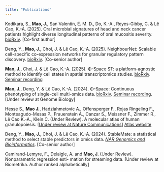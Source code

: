 ```yaml
---
title: "Publications"
---
```


Kodikara, S., **Mao, J.**, San Valentin, E. M. D., Do, K.-A., Reyes-Gibby, C. & Lê Cao, K.-A. (2025). Oral microbial signatures of head and neck cancer patients highlight diverse longitudinal patterns of oral mucositis severity. [bioRxiv](https://www.biorxiv.org/content/10.1101/2025.07.15.665024v1%7D%7B\emph%7BbioRxiv%7D%7D). \[Co-first author\]

Deng, Y., **Mao, J**., Choi, J. & Lê Cao, K.-A. (2025). NeighbourNet: Scalable cell-specific co-expression networks for granular regulatory pattern discovery. [bioRxiv](https://www.biorxiv.org/content/10.1101/2025.03.27.645629v1). \[Co-senior author\]

**Mao, J.**, Choi, J. & Lê Cao, K.-A. (2025). Φ-Space ST: a platform-agnostic method to identify cell states in spatial transcriptomics studies. [bioRxiv](https://www.biorxiv.org/content/10.1101/2025.02.05.636735v1). [Seminar recording](https://mixomics.org/2025/02/webinar-%cf%86-space-st-a-platform-agnostic-method-to-identify-cell-states-in-spatial-transcriptomics-studies/)

**Mao, J.**, Deng, Y. & Lê Cao, K.-A. (2024). Φ-Space: Continuous phenotyping of single-cell multi-omics data. [bioRxiv](https://www.biorxiv.org/content/10.1101/2024.06.19.599787v1.full). [Seminar recording](https://mixomics.org/2024/06/phispace/). \[Under review at Genome Biology\]

Hesse S., **Mao J.**, Hadziahmetovic A., Offensperger F., Rojas Ringeling F., Monteagudo-Mesas P., Frauenstein A., Canzar S., Meissner F., Zimmer R., Lê Cao K.-A., Klein C. (Under Review). A molecular atlas of human granulopoiesis. \[[Under review at Nature Communications](https://www.researchsquare.com/article/rs-6184761/v1)\] [Atlas website](https://granulopoiesis.com/)

Deng, Y., **Mao, J.**, Choi, J. & Lê Cao, K.-A. (2024). StableMate: a statistical method to select stable predictors in omics data. [*NAR Genomics and Bioinformatics*](https://academic.oup.com/nargab/article/6/4/lqae130/7786164). \[Co-senior author\]

Camirand-Lemyre, F., Delaigle, A. and **Mao, J.** (Under Review). Nonparametric regression esti- mation for streaming data. \[Under review at Biometrika. Author ranked alphabetically\]
